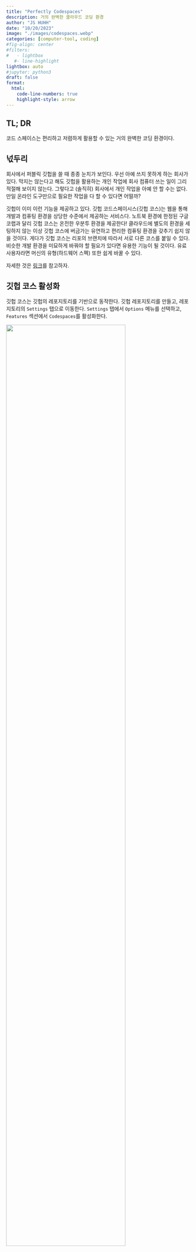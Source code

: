 ```yaml
---
title: "Perfectly Codespaces" 
description: 거의 완벽한 클라우드 코딩 환경  
author: "JS HUHH"
date: "10/20/2023"
image: "./images/codespaces.webp"
categories: [computer-tool, coding]
#fig-align: center
#filters:
#   - lightbox
   #- line-highlight
lightbox: auto
#jupyter: python3
draft: false
format:
  html:
    code-line-numbers: true
    highlight-style: arrow
---
```


## TL; DR
코드 스페이스는 편리하고 저렴하게 활용할 수 있는 거의 완벽한 코딩 환경이다. 

## 넋두리 
회사에서 퍼블릭 깃헙을 쓸 때 종종 눈치가 보인다. 우선 아예 쓰지 못하게 하는 회사가 있다. 막지는 않는다고 해도 깃헙을 활용하는 개인 작업에 회사 컴퓨터 쓰는 일이 그리 적절해 보이지 않는다. 그렇다고 (솔직히) 회사에서 개인 작업을 아예 안 할 수는 없다. 만일 온라인 도구만으로 필요한 작업을 다 할 수 있다면 어떨까? 

깃헙이 이미 이런 기능을 제공하고 있다. 깃헙 코드스페이시스(깃헙 코스)는 웹을 통해 개발과 컴퓨팅 환경을 상당한 수준에서 제공하는 서비스다. 노트북 환경에 한정된 구글 코랩과 달리 깃헙 코스는 온전한 우분투 환경을 제공한다! 클라우드에 별도의 환경을 세팅하지 않는 이상 깃헙 코스에 버금가는 유연하고 편리한 컴퓨팅 환경을 갖추기 쉽지 않을 것이다. 게다가 깃헙 코스는 리포의 브랜치에 따라서 서로 다른 코스를 붙일 수 있다. 비슷한 개발 환경을 미묘하게 바꿔야 할 필요가 있다면 유용한 기능이 될 것이다. 유료 사용자라면 머신의 유형(하드웨어 스펙) 또한 쉽게 바꿀 수 있다. 

:::{.column-margin}
자세한 것은 [링크](
https://docs.github.com/en/codespaces/customizing-your-codespace/changing-the-machine-type-for-your-codespace)를 참고하자. 
:::

## 깃헙 코스 활성화

깃헙 코스는 깃헙의 레포지토리를 기반으로 동작한다. 깃헙 레포지토리를 만들고, 레포지토리의 `Settings` 탭으로 이동한다. `Settings` 탭에서 `Options` 메뉴를 선택하고, `Features` 섹션에서 `Codespaces`를 활성화한다.

:::{layout="[-4,10,-4]"}
![](https://raw.githubusercontent.com/simonw/codespaces-datasette/main/get-started.jpg){width="80%"}
:::

그림처럼 깃헙 페이지의 오른쪽 상단에 `Code`을 누르면 `Open with Codespaces` 메뉴가 나타난다. 이 메뉴를 선택하면 깃헙 코스가 활성화된다. 활성화된 이후에는 VS Code와 동일한 환경이 제공된다. 별도로 구구절절하게 설명할 것이 없다는 이야기다. 자세한 것은 아래 페이지를 참고하면 된다. 

![[LINK](https://docs.github.com/ko/codespaces/overview)를 참고하자.](https://nira.com/wp-content/uploads/2021/11/image2-3-1336x848.png)

:::{.column-margin}
과금은 생각보다 너그러운 편이다. 개인 무료 이용자의 경우 월 15GB 스토리지, 월 120시간의 core hour를 제공한다. 유료 사용자의 경우 스토리지는 월 20GB, core hour는 180시간이다. [LINK](https://docs.github.com/en/billing/managing-billing-for-github-codespaces/about-billing-for-github-codespaces)를 참고하자. 
:::

## 나의 활용법 

깃헙 코스를 내가 어떻게 쓰고 있는지 간단히 소개하겠다. 물론 이는 미래에 모든 것을 망각할 나 놈을 위한 동어반복이다. 깃헙 코스를 올리고 처음 구동할 때, 자신의 다른 VS Code의 환경과 연동이 되어 있다면 확장을 설치하는데 시간이 좀 걸린다. 한번만 참고 기다리면 된다. 

### 업데이트와 업그레이드 

최초에 설치한 우분투 디스트는 업데이트와 업그레이드가 필요하다. 아래와 같이 실행하자. 

```bash
> sudo apt update 
> sudo apt upgrade -y # sudo full-upgrade -y
```

### Brew 설치 

역시 가벼운 앱들은 brew로 깔아서 쓰는 것이 좋다. 리눅스에서 brew를 설치하는 방법은 홈페이지 첫번째 화면에 잘 소개되어 있다. 

<https://brew.sh>

```bash
> /bin/bash -c "$(curl -fsSL https://raw.githubusercontent.com/Homebrew/install/HEAD/install.sh)"
```

위와 같이 brew 설치는 마치면 셸 별로 특화된 추가 설정 명령이 뜬다. 그런데 깃헙 코스의 경우 zsh이 깔여 있음에도 불구하고 brew가 bash 환경에 깔린다. 따라서 셸을 다시 실행했을 때 brew가 인식되지 않는다. 이 문제를 해결하기 위해서 `~/.zshrc`에 아래의 명령을 심도록 하자. 실행되면 리눅스용 brew가 셸 환경에 설정된다.    

```bash
eval $(/home/linuxbrew/.linuxbrew/bin/brew shellenv)
```

### pixi 설치 

brew를 이용해서 pixi를 설치하자. 

```bash
> pixi init . 
> pixi add python=3.11 pandas scipy matplotlib ipykernel 
```

이 pixi를 통해 설치된 파이썬 환경은 깃헙 코스에서 실행되는 파이썬 명령의 가상 환경으로 기능한다. VS Code에서 가상 환경을 설정하는 방법은 

:::{.callout-tip title="파이썬 실행 환경 설정"}
F1 > "Python: 인터프리터 선택"
:::

그리고 `.pixi/env/bin/python`을 선택하면 된다. 파이썬 인터프리터가 선택되면 자연스럽게 가상 환경으로 지정된다. 

### Quarto 

brew를 통해 설치할 수 있으면 좋겠지만 Quarto는 별도로 설치해야 한다. 아래 링크를 참고하자. 

<https://docs.posit.co/resources/install-quarto/#quarto-deb-file-install>

최신 버전 혹은 특정 버전의 설치 방법은 아래와 같다. 

```bash
# Downloading 
# 둘 중 하나를 택해서 deb을 다운받자. 
> sudo curl -LO https://quarto.org/download/latest/quarto-linux-amd64.deb # 최신 버전 다운로드
> sudo curl -o quarto-linux-amd64.deb -L \ 
  https://github.com/quarto-dev/quarto-cli/releases/download/v1.4.435/quarto-1.4.435-linux-amd64.deb 
  # 특정 버전의 다운로드 링크를 붙여 넣는다. 
# Installing
> sudo apt-get install gdebi-core
> sudo gdebi quarto-linux-amd64.deb
```

